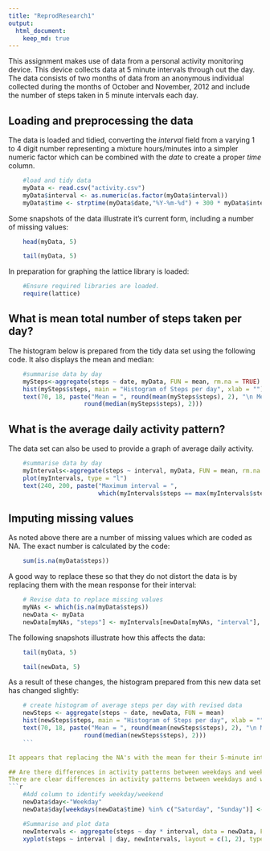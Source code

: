 ```yaml
---
title: "ReprodResearch1"
output: 
  html_document:
    keep_md: true
---
```

This assignment makes use of data from a personal activity monitoring device. This device collects data at 5 minute intervals through out the day. The data consists of two months of data from an anonymous individual collected during the months of October and November, 2012 and include the number of steps taken in 5 minute intervals each day.

## Loading and preprocessing the data
The data is loaded and tidied, converting the *interval* field from a varying 1 to 4 digit number representing a mixture hours/minutes into a simpler numeric factor which can be combined with the *date* to create a proper *time* column.

```r
    #load and tidy data
    myData <- read.csv("activity.csv")
    myData$interval <- as.numeric(as.factor(myData$interval))
    myData$time <- strptime(myData$date,"%Y-%m-%d") + 300 * myData$interval

```

Some snapshots of the data illustrate it's current form, including a number of missing values:

```r
    head(myData, 5)

    tail(myData, 5)
```

In preparation for graphing the lattice library is loaded:
```r
    #Ensure required libraries are loaded.
    require(lattice)
```

## What is mean total number of steps taken per day?
The histogram below is prepared from the tidy data set using the following code.  It also displays the mean and median: 

```r
    #summarise data by day
    mySteps<-aggregate(steps ~ date, myData, FUN = mean, rm.na = TRUE)
    hist(mySteps$steps, main = "Histogram of Steps per day", xlab = "")  
    text(70, 18, paste("Mean = ", round(mean(mySteps$steps), 2), "\n Median = ", 
                     round(median(mySteps$steps), 2)))
```

## What is the average daily activity pattern?
The data set can also be used to provide a graph of average daily activity.
```r
    #summarise data by day
    myIntervals<-aggregate(steps ~ interval, myData, FUN = mean, rm.na = TRUE)
    plot(myIntervals, type = "l")  
    text(240, 200, paste("Maximum interval = ", 
                         which(myIntervals$steps == max(myIntervals$steps))))
```

## Imputing missing values
As noted above there are a number of missing values which are coded as NA. The exact number is calculated by the code:
```r
    sum(is.na(myData$steps))
```
A good way to replace these so that they do not distort the data is by replacing them with the mean response for their interval:
```r
    # Revise data to replace missing values
    myNAs <- which(is.na(myData$steps))
    newData <- myData
    newData[myNAs, "steps"] <- myIntervals[newData[myNAs, "interval"], "steps"]
```

The following snapshots illustrate how this affects the data:

```r
    tail(myData, 5)

    tail(newData, 5)
```

As a result of these changes, the histogram prepared from this new data set has changed slightly: 
```r
    # create histogram of average steps per day with revised data
    newSteps <- aggregate(steps ~ date, newData, FUN = mean)
    hist(newSteps$steps, main = "Histogram of Steps per day", xlab = "")
    text(70, 18, paste("Mean = ", round(mean(newSteps$steps), 2), "\n Median = ", 
                     round(median(newSteps$steps), 2)))
    ```

It appears that replacing the NA's with the mean for their 5-minute interval has had only a minor effect upon the data since both the mean and median have not changed.  

## Are there differences in activity patterns between weekdays and weekends?
There are clear differences in activity patterns between weekdays and weekends.  This can be seen from the following plot:
```r
    #Add column to identify weekday/weekend
    newData$day<-"Weekday"
    newData$day[weekdays(newData$time) %in% c("Saturday", "Sunday")] <- "Weekend"

    #Summarise and plot data
    newIntervals <- aggregate(steps ~ day * interval, data = newData, FUN = mean)
    xyplot(steps ~ interval | day, newIntervals, layout = c(1, 2), type = "l")
```
    